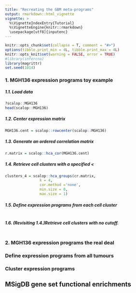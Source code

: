 ```yaml
---
title: "Recreating the GBM meta-programs"
output: rmarkdown::html_vignette
vignette: >
  %\VignetteIndexEntry{Tutorial}
  %\VignetteEngine{knitr::rmarkdown}
  \usepackage[utf8]{inputenc}
---
```


```r
knitr::opts_chunk$set(collapse = T, comment = "#>")
options(tibble.print_min = 4L, tibble.print_max = 4L)
knitr::opts_knit$set(warning = FALSE, error = TRUE)
#library(infercna)
library(magrittr)
set.seed(1014)
```

### 1. MGH136 expression programs toy example
##### 1.1. Load data
```r
?scalop::MGH136
head(scalop::MGH136)
```
##### 1.2. Center expression matrix
```r
MGH136.cent = scalop::rowcenter(scalop::MGH136)
```
##### 1.3. Generate an ordered correlation matrix
```r
r.matrix = scalop::hca_cor(MGH136.cent)
```
##### 1.4. Retrieve cell clusters with a specified <\k>\
```r
clusters_4 = scalop::hca_groups(cr.matrix,
				k = 4,
				cor.method ='none',
				min.size = 0,
				max.size = 1)
```
##### 1.5. Define expression programs from each cell cluster
```r

```
##### 1.6. (*Revisiting 1.4.*)Retrieve cell clusters with no cutoff.
```r
```

### 2. MGH136 expression programs the real deal 

### Define expression programs from all tumours

### Cluster expression programs

## MSigDB gene set functional enrichments
